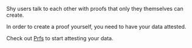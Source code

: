 Shy users talk to each other with proofs that only they themselves can create.

In order to create a proof yourself, you need to have your data attested.

Check out <a href={props.attestationLink}>Prfs</a> to start attesting your data.
